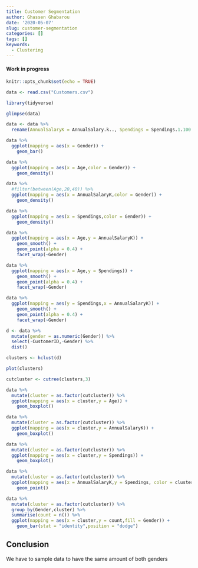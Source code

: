 ```yaml
---
title: Customer Segmentation
author: Ghassen Ghabarou
date: '2020-05-07'
slug: customer-segmentation
categories: []
tags: []
keywords:
  - Clustering
---
```


#### Work in progress

```r
knitr::opts_chunk$set(echo = TRUE)
```

```r
data <- read.csv("Customers.csv")
```

```r
library(tidyverse)
```

```r
glimpse(data)
```

<!--more-->

```r
data <- data %>%
  rename(AnnualSalaryK = AnnualSalary.k.., Spendings = Spendings.1.100.)
```


```r
data %>%
  ggplot(mapping = aes(x = Gender)) +
    geom_bar()
```


```r
data %>%
  ggplot(mapping = aes(x = Age,color = Gender)) +
    geom_density()
```

```r
data %>%
  #filter(between(Age,20,40)) %>%
  ggplot(mapping = aes(x = AnnualSalaryK,color = Gender)) +
    geom_density()
```

```r
data %>%
  ggplot(mapping = aes(x = Spendings,color = Gender)) +
    geom_density()
```

```r
data %>%
  ggplot(mapping = aes(x = Age,y = AnnualSalaryK)) +
    geom_smooth() +
    geom_point(alpha = 0.4) +
    facet_wrap(~Gender)
```

```r
data %>%
  ggplot(mapping = aes(x = Age,y = Spendings)) +
    geom_smooth() +
    geom_point(alpha = 0.4) +
    facet_wrap(~Gender)
```

```r
data %>%
  ggplot(mapping = aes(y = Spendings,x = AnnualSalaryK)) +
    geom_smooth() +
    geom_point(alpha = 0.4) +
    facet_wrap(~Gender)
```


```r
d <- data %>%
  mutate(gender = as.numeric(Gender)) %>% 
  select(-CustomerID,-Gender) %>% 
  dist()
```

```r
clusters <- hclust(d)
```

```r
plot(clusters)
```

```r
cutcluster <- cutree(clusters,3)
```

```r
data %>% 
  mutate(cluster = as.factor(cutcluster)) %>% 
  ggplot(mapping = aes(x = cluster,y = Age)) +
    geom_boxplot()
```

```r
data %>% 
  mutate(cluster = as.factor(cutcluster)) %>% 
  ggplot(mapping = aes(x = cluster,y = AnnualSalaryK)) +
    geom_boxplot()
```


```r
data %>% 
  mutate(cluster = as.factor(cutcluster)) %>% 
  ggplot(mapping = aes(x = cluster,y = Spendings)) +
    geom_boxplot()
```

```r
data %>% 
  mutate(cluster = as.factor(cutcluster)) %>% 
  ggplot(mapping = aes(x = AnnualSalaryK,y = Spendings, color = cluster)) +
    geom_point()
```

```r
data %>% 
  mutate(cluster = as.factor(cutcluster)) %>% 
  group_by(Gender,cluster) %>% 
  summarise(count = n()) %>% 
  ggplot(mapping = aes(x = cluster,y = count,fill = Gender)) +
    geom_bar(stat = "identity",position = "dodge")
```

## Conclusion
We have to sample data to have the same amount of both genders 
